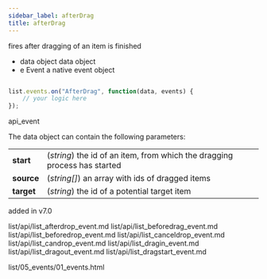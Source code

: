 ```yaml
---
sidebar_label: afterDrag
title: afterDrag
---
```



          


<Short>

fires after dragging of an item is finished


</Short>



- data		object		data object
- e		    Event		a native event object


~~~js

list.events.on("AfterDrag", function(data, events) {
    // your logic here
});


~~~
 api_event

<Descr>

The data object can contain the following parameters:

<table class="webixdoc_links">
	<tbody>
        <tr>
			<td class="webixdoc_links0"><b>start</b></td>
			<td>(<i>string</i>) the id of an item, from which the dragging process has started</td>
		</tr>
        <tr>
			<td class="webixdoc_links0"><b>source</b></td>
			<td>(<i>string[]</i>) an array with ids of dragged items</td>
		</tr>
        <tr>
			<td class="webixdoc_links0"><b>target</b></td>
			<td>(<i>string</i>) the id of a potential target item</td>
		</tr>
    </tbody>
</table>




</Descr>


 added in v7.0


list/api/list_afterdrop_event.md
list/api/list_beforedrag_event.md
list/api/list_beforedrop_event.md
list/api/list_canceldrop_event.md
list/api/list_candrop_event.md
list/api/list_dragin_event.md
list/api/list_dragout_event.md
list/api/list_dragstart_event.md

 list/05_events/01_events.html

